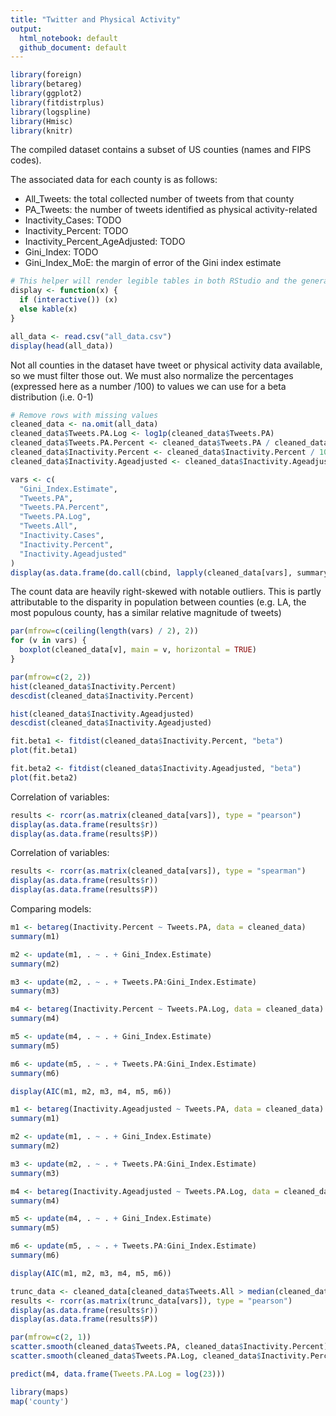 ```yaml
---
title: "Twitter and Physical Activity"
output:
  html_notebook: default
  github_document: default
---
```

```r
library(foreign)
library(betareg)
library(ggplot2)
library(fitdistrplus)
library(logspline)
library(Hmisc)
library(knitr)
```

The compiled dataset contains a subset of US counties (names and FIPS codes).

The associated data for each county is as follows:

* All_Tweets: the total collected number of tweets from that county
* PA_Tweets: the number of tweets identified as physical activity-related
* Inactivity_Cases: TODO
* Inactivity_Percent: TODO
* Inactivity_Percent_AgeAdjusted: TODO
* Gini_Index: TODO
* Gini_Index_MoE: the margin of error of the Gini index estimate

```r
# This helper will render legible tables in both RStudio and the generated markdown.
display <- function(x) {
  if (interactive()) (x)
  else kable(x)
}

all_data <- read.csv("all_data.csv")
display(head(all_data))
```

Not all counties in the dataset have tweet or physical activity data available, so we must filter those out.
We must also normalize the percentages (expressed here as a number /100) to values we can use for a beta distribution (i.e. 0-1)

```r
# Remove rows with missing values
cleaned_data <- na.omit(all_data)
cleaned_data$Tweets.PA.Log <- log1p(cleaned_data$Tweets.PA)
cleaned_data$Tweets.PA.Percent <- cleaned_data$Tweets.PA / cleaned_data$Tweets.All
cleaned_data$Inactivity.Percent <- cleaned_data$Inactivity.Percent / 100
cleaned_data$Inactivity.Ageadjusted <- cleaned_data$Inactivity.Ageadjusted / 100

vars <- c(
  "Gini_Index.Estimate",
  "Tweets.PA",
  "Tweets.PA.Percent",
  "Tweets.PA.Log",
  "Tweets.All",
  "Inactivity.Cases",
  "Inactivity.Percent",
  "Inactivity.Ageadjusted"
)
display(as.data.frame(do.call(cbind, lapply(cleaned_data[vars], summary))))
```

The count data are heavily right-skewed with notable outliers. This is partly attributable to the disparity in population between counties
(e.g. LA, the most populous county, has a similar relative magnitude of tweets)

```r
par(mfrow=c(ceiling(length(vars) / 2), 2))
for (v in vars) {
  boxplot(cleaned_data[v], main = v, horizontal = TRUE)
}
```

```r
par(mfrow=c(2, 2))
hist(cleaned_data$Inactivity.Percent)
descdist(cleaned_data$Inactivity.Percent)

hist(cleaned_data$Inactivity.Ageadjusted)
descdist(cleaned_data$Inactivity.Ageadjusted)

fit.beta1 <- fitdist(cleaned_data$Inactivity.Percent, "beta")
plot(fit.beta1)

fit.beta2 <- fitdist(cleaned_data$Inactivity.Ageadjusted, "beta")
plot(fit.beta2)
```

Correlation of variables:

```r
results <- rcorr(as.matrix(cleaned_data[vars]), type = "pearson")
display(as.data.frame(results$r))
display(as.data.frame(results$P))
```

Correlation of variables:

```r
results <- rcorr(as.matrix(cleaned_data[vars]), type = "spearman")
display(as.data.frame(results$r))
display(as.data.frame(results$P))
```

Comparing models:

```r
m1 <- betareg(Inactivity.Percent ~ Tweets.PA, data = cleaned_data)
summary(m1)

m2 <- update(m1, . ~ . + Gini_Index.Estimate)
summary(m2)

m3 <- update(m2, . ~ . + Tweets.PA:Gini_Index.Estimate)
summary(m3)

m4 <- betareg(Inactivity.Percent ~ Tweets.PA.Log, data = cleaned_data)
summary(m4)

m5 <- update(m4, . ~ . + Gini_Index.Estimate)
summary(m5)

m6 <- update(m5, . ~ . + Tweets.PA:Gini_Index.Estimate)
summary(m6)

display(AIC(m1, m2, m3, m4, m5, m6))
```
```r
m1 <- betareg(Inactivity.Ageadjusted ~ Tweets.PA, data = cleaned_data)
summary(m1)

m2 <- update(m1, . ~ . + Gini_Index.Estimate)
summary(m2)

m3 <- update(m2, . ~ . + Tweets.PA:Gini_Index.Estimate)
summary(m3)

m4 <- betareg(Inactivity.Ageadjusted ~ Tweets.PA.Log, data = cleaned_data)
summary(m4)

m5 <- update(m4, . ~ . + Gini_Index.Estimate)
summary(m5)

m6 <- update(m5, . ~ . + Tweets.PA:Gini_Index.Estimate)
summary(m6)

display(AIC(m1, m2, m3, m4, m5, m6))
```

```r
trunc_data <- cleaned_data[cleaned_data$Tweets.All > median(cleaned_data$Tweets.All),]
results <- rcorr(as.matrix(trunc_data[vars]), type = "pearson")
display(as.data.frame(results$r))
display(as.data.frame(results$P))
```

```r
par(mfrow=c(2, 1))
scatter.smooth(cleaned_data$Tweets.PA, cleaned_data$Inactivity.Percent)
scatter.smooth(cleaned_data$Tweets.PA.Log, cleaned_data$Inactivity.Percent)
```

```r
predict(m4, data.frame(Tweets.PA.Log = log(23)))
```
```r
library(maps)
map('county')
```